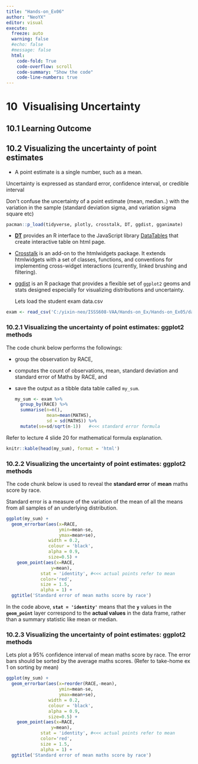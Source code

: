 ```yaml
---
title: "Hands-on_Ex06"
author: "NeoYX"
editor: visual
execute: 
  freeze: auto
  warning: false
  #echo: false
  #message: false
  html:
    code-fold: True
    code-overflow: scroll
    code-summary: "Show the code"
    code-line-numbers: true
---
```


# 10  Visualising Uncertainty

## 10.1 Learning Outcome

## 10.2 Visualizing the uncertainty of point estimates

-   A point estimate is a single number, such as a mean.

Uncertainty is expressed as standard error, confidence interval, or credible interval

::: callout-important
Don\'t confuse the uncertainty of a point estimate (mean, median..) with the variation in the sample (standard deviation sigma, and variation sigma square etc)
:::

```r
pacman::p_load(tidyverse, plotly, crosstalk, DT, ggdist, gganimate)
```

-   [**DT**](https://rstudio.github.io/DT/) provides an R interface to the JavaScript library [DataTables](https://datatables.net/) that create interactive table on html page.

-   [Crosstalk](https://rstudio.github.io/crosstalk/) is an add-on to the htmlwidgets package. It extends htmlwidgets with a set of classes, functions, and conventions for implementing cross-widget interactions (currently, linked brushing and filtering).

-   [ggdist](https://mjskay.github.io/ggdist/) is an R package that provides a flexible set of `ggplot2` geoms and stats designed especially for visualizing distributions and uncertainty.

    Lets load the student exam data.csv

```r
exam <- read_csv('C:/yixin-neo/ISSS608-VAA/Hands-on_Ex/Hands-on_Ex05/data/Exam_data.csv')
```

### 10.2.1 Visualizing the uncertainty of point estimates: ggplot2 methods

The code chunk below performs the followings:

-   group the observation by RACE,

-   computes the count of observations, mean, standard deviation and standard error of Maths by RACE, and

-   save the output as a tibble data table called `my_sum`.

    ```r
    my_sum <- exam %>% 
      group_by(RACE) %>% 
      summarise(n=n(),
                mean=mean(MATHS),
                sd = sd(MATHS)) %>% 
      mutate(se=sd/sqrt(n-1))   #<<< standard error formula
    ```

Refer to lecture 4 slide 20 for mathematical formula explanation.

```r
knitr::kable(head(my_sum), format = 'html')
```

### 10.2.2 Visualizing the uncertainty of point estimates: ggplot2 methods

The code chunk below is used to reveal the **standard error** of **mean** maths score by race.

::: callout-note
Standard error is a measure of the variation of the mean of all the means from all samples of an underlying distribution.
:::

```r
ggplot(my_sum) +
  geom_errorbar(aes(x=RACE,
                    ymin=mean-se,
                    ymax=mean+se),
                width = 0.2,
                colour = 'black',
                alpha = 0.9,
                size=0.5) +
    geom_point(aes(x=RACE,
                 y=mean),
             stat = 'identity', #<<< actual points refer to mean 
             color='red', 
             size = 1.5,
             alpha = 1) + 
  ggtitle('Standard error of mean maths score by race')
```

::: callout-note
In the code above, **`stat = 'identity'`** means that the **`y`** values in the **`geom_point`** layer correspond to the **actual values** in the data frame, rather than a summary statistic like mean or median.
:::

### 10.2.3 Visualizing the uncertainty of point estimates: **ggplot2** methods

Lets plot a 95% confidence interval of mean maths score by race. The error bars should be sorted by the average maths scores.
(Refer to take-home ex 1 on sorting by mean)

```r
ggplot(my_sum) +
  geom_errorbar(aes(x=reorder(RACE,-mean),
                    ymin=mean-se,
                    ymax=mean+se),
                width = 0.2,
                colour = 'black',
                alpha = 0.9,
                size=0.5) +
    geom_point(aes(x=RACE,
                 y=mean),
             stat = 'identity', #<<< actual points refer to mean 
             color='red', 
             size = 1.5,
             alpha = 1) + 
  ggtitle('Standard error of mean maths score by race')
```
